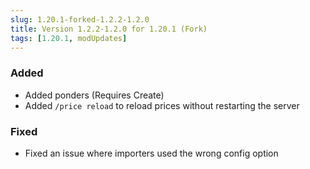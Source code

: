 ```yaml
---
slug: 1.20.1-forked-1.2.2-1.2.0
title: Version 1.2.2-1.2.0 for 1.20.1 (Fork)
tags: [1.20.1, modUpdates]
---
```



### Added

- Added ponders (Requires Create)
- Added `/price reload` to reload prices without restarting the server

### Fixed

- Fixed an issue where importers used the wrong config option

<CurseforgeLink link="https://www.curseforge.com/minecraft/mc-mods/flapjacks-economy-forked/files/6087329" />
<ModrinthLink link="https://modrinth.com/mod/flapjacks-economy-forked/version/1.2.2-1.2.0" />
